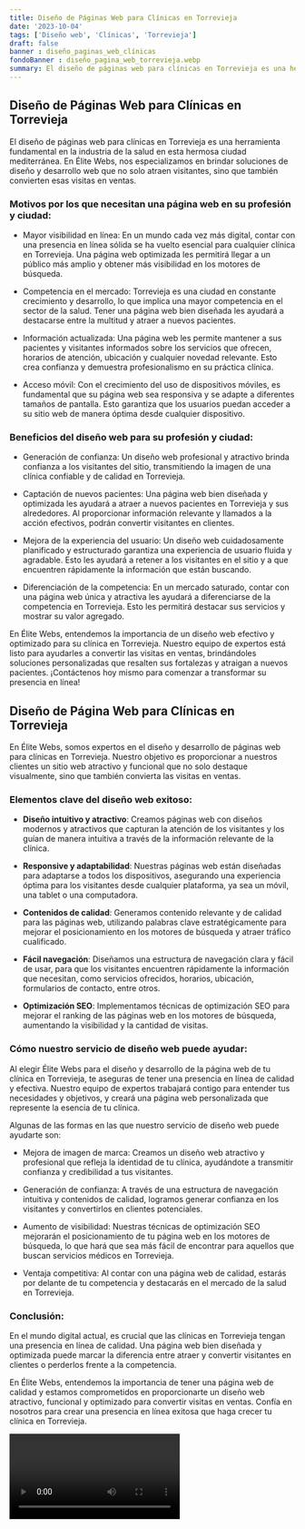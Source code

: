 ```yaml
---
title: Diseño de Páginas Web para Clínicas en Torrevieja
date: '2023-10-04'
tags: ['Diseño web', 'Clínicas', 'Torrevieja']
draft: false
banner : diseño_paginas_web_clínicas
fondoBanner : diseño_pagina_web_torrevieja.webp
summary: El diseño de páginas web para clínicas en Torrevieja es una herramienta fundamental en la industria de la salud en esta hermosa ciudad mediterránea. En Élite Webs, nos especializamos en brindar soluciones de diseño y desarrollo web que no solo atraen visitantes, sino que también convierten esas visitas en ventas. 
---
```


## Diseño de Páginas Web para Clínicas en Torrevieja

El diseño de páginas web para clínicas en Torrevieja es una herramienta fundamental en la industria de la salud en esta hermosa ciudad mediterránea. En Élite Webs, nos especializamos en brindar soluciones de diseño y desarrollo web que no solo atraen visitantes, sino que también convierten esas visitas en ventas. 

### Motivos por los que necesitan una página web en su profesión y ciudad:

- Mayor visibilidad en línea: En un mundo cada vez más digital, contar con una presencia en línea sólida se ha vuelto esencial para cualquier clínica en Torrevieja. Una página web optimizada les permitirá llegar a un público más amplio y obtener más visibilidad en los motores de búsqueda.

- Competencia en el mercado: Torrevieja es una ciudad en constante crecimiento y desarrollo, lo que implica una mayor competencia en el sector de la salud. Tener una página web bien diseñada les ayudará a destacarse entre la multitud y atraer a nuevos pacientes.

- Información actualizada: Una página web les permite mantener a sus pacientes y visitantes informados sobre los servicios que ofrecen, horarios de atención, ubicación y cualquier novedad relevante. Esto crea confianza y demuestra profesionalismo en su práctica clínica.

- Acceso móvil: Con el crecimiento del uso de dispositivos móviles, es fundamental que su página web sea responsiva y se adapte a diferentes tamaños de pantalla. Esto garantiza que los usuarios puedan acceder a su sitio web de manera óptima desde cualquier dispositivo.

### Beneficios del diseño web para su profesión y ciudad:

- Generación de confianza: Un diseño web profesional y atractivo brinda confianza a los visitantes del sitio, transmitiendo la imagen de una clínica confiable y de calidad en Torrevieja.

- Captación de nuevos pacientes: Una página web bien diseñada y optimizada les ayudará a atraer a nuevos pacientes en Torrevieja y sus alrededores. Al proporcionar información relevante y llamados a la acción efectivos, podrán convertir visitantes en clientes.

- Mejora de la experiencia del usuario: Un diseño web cuidadosamente planificado y estructurado garantiza una experiencia de usuario fluida y agradable. Esto les ayudará a retener a los visitantes en el sitio y a que encuentren rápidamente la información que están buscando.

- Diferenciación de la competencia: En un mercado saturado, contar con una página web única y atractiva les ayudará a diferenciarse de la competencia en Torrevieja. Esto les permitirá destacar sus servicios y mostrar su valor agregado.

En Élite Webs, entendemos la importancia de un diseño web efectivo y optimizado para su clínica en Torrevieja. Nuestro equipo de expertos está listo para ayudarles a convertir las visitas en ventas, brindándoles soluciones personalizadas que resalten sus fortalezas y atraigan a nuevos pacientes. ¡Contáctenos hoy mismo para comenzar a transformar su presencia en línea!

<GifSeo />

<Cta />

## Diseño de Página Web para Clínicas en Torrevieja

En Élite Webs, somos expertos en el diseño y desarrollo de páginas web para clínicas en Torrevieja. Nuestro objetivo es proporcionar a nuestros clientes un sitio web atractivo y funcional que no solo destaque visualmente, sino que también convierta las visitas en ventas.

### Elementos clave del diseño web exitoso:

- **Diseño intuitivo y atractivo**: Creamos páginas web con diseños modernos y atractivos que capturan la atención de los visitantes y los guían de manera intuitiva a través de la información relevante de la clínica.

- **Responsive y adaptabilidad**: Nuestras páginas web están diseñadas para adaptarse a todos los dispositivos, asegurando una experiencia óptima para los visitantes desde cualquier plataforma, ya sea un móvil, una tablet o una computadora.

- **Contenidos de calidad**: Generamos contenido relevante y de calidad para las páginas web, utilizando palabras clave estratégicamente para mejorar el posicionamiento en los motores de búsqueda y atraer tráfico cualificado.

- **Fácil navegación**: Diseñamos una estructura de navegación clara y fácil de usar, para que los visitantes encuentren rápidamente la información que necesitan, como servicios ofrecidos, horarios, ubicación, formularios de contacto, entre otros.

- **Optimización SEO**: Implementamos técnicas de optimización SEO para mejorar el ranking de las páginas web en los motores de búsqueda, aumentando la visibilidad y la cantidad de visitas.

### Cómo nuestro servicio de diseño web puede ayudar:

Al elegir Élite Webs para el diseño y desarrollo de la página web de tu clínica en Torrevieja, te aseguras de tener una presencia en línea de calidad y efectiva. Nuestro equipo de expertos trabajará contigo para entender tus necesidades y objetivos, y creará una página web personalizada que represente la esencia de tu clínica.

Algunas de las formas en las que nuestro servicio de diseño web puede ayudarte son:

- Mejora de imagen de marca: Creamos un diseño web atractivo y profesional que refleja la identidad de tu clínica, ayudándote a transmitir confianza y credibilidad a tus visitantes.

- Generación de confianza: A través de una estructura de navegación intuitiva y contenidos de calidad, logramos generar confianza en los visitantes y convertirlos en clientes potenciales.

- Aumento de visibilidad: Nuestras técnicas de optimización SEO mejorarán el posicionamiento de tu página web en los motores de búsqueda, lo que hará que sea más fácil de encontrar para aquellos que buscan servicios médicos en Torrevieja.

- Ventaja competitiva: Al contar con una página web de calidad, estarás por delante de tu competencia y destacarás en el mercado de la salud en Torrevieja.

### Conclusión:

En el mundo digital actual, es crucial que las clínicas en Torrevieja tengan una presencia en línea de calidad. Una página web bien diseñada y optimizada puede marcar la diferencia entre atraer y convertir visitantes en clientes o perderlos frente a la competencia.

En Élite Webs, entendemos la importancia de tener una página web de calidad y estamos comprometidos en proporcionarte un diseño web atractivo, funcional y optimizado para convertir visitas en ventas. Confía en nosotros para crear una presencia en línea exitosa que haga crecer tu clínica en Torrevieja.

<Video />

<CtaBot job='Clínicas' city='Torrevieja'/>

<Gmaps query='Torrevieja+españa+maps' />